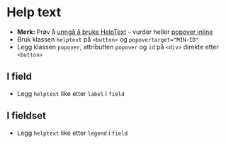
<Meta of={stories} />

# Help text
- **Merk:** Prøv å [unngå å bruke HelpText](https://www.designsystemet.no/no/blog/helptext-is-being-removed-what-should-you-do) - vurder heller [popover inline](?path=/story/designsystem-popover--with-text-inline)
- Bruk klassen `helptext` på `<button>` og `popovertarget="MIN-ID"`
- Legg klassen `popover`, attributten `popover` og `id` på `<div>` direkte etter `<button>`
<Canvas of={stories.Default} />

## I field
- Legg `helptext` like etter `label` i `field`
<Canvas of={stories.InField} />

## I fieldset
- Legg `helptext` like etter `legend` i `field`
<Canvas of={stories.InFieldset} />

<CssVariables component="helptext" />